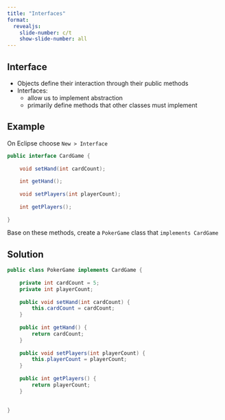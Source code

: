 ```yaml
---
title: "Interfaces"
format:
  revealjs:
    slide-number: c/t
    show-slide-number: all
---
```


## Interface

* Objects define their interaction through their public methods
* Interfaces:
    * allow us to implement abstraction
    * primarily define methods that other classes must implement
    
## Example

On Eclipse choose `New > Interface`

```java
public interface CardGame {
	
	void setHand(int cardCount);
	
	int getHand();
	
	void setPlayers(int playerCount);
	
	int getPlayers();
	
}

```

Base on these methods, create a `PokerGame` class that `implements CardGame`

## Solution

```java
public class PokerGame implements CardGame {
	
	private int cardCount = 5;
	private int playerCount;
	
	public void setHand(int cardCount) {
		this.cardCount = cardCount;
	}
	
	public int getHand() {
		return cardCount;
	}
	
	public void setPlayers(int playerCount) {
		this.playerCount = playerCount;
	}
	
	public int getPlayers() {
		return playerCount;
	}
	

}
```

